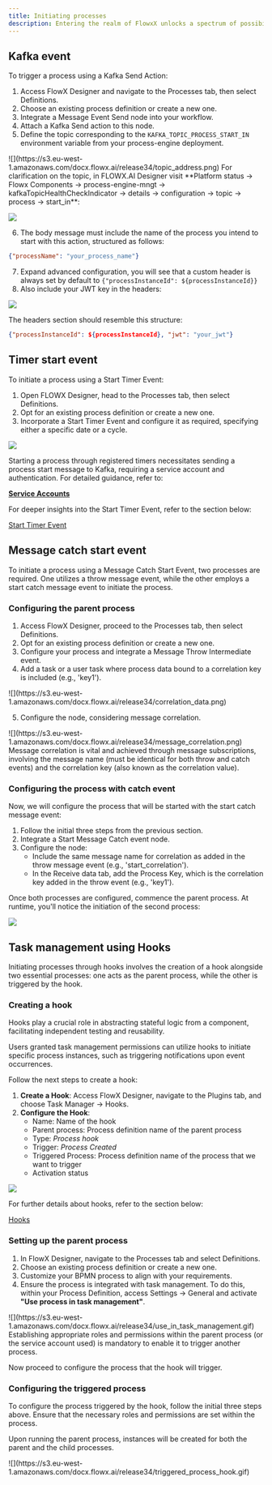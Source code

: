 ```yaml
---
title: Initiating processes
description: Entering the realm of FlowxX unlocks a spectrum of possibilities for elevating processes and workflows. From automation to data-driven decision-making, several straightforward approaches pave the way for leveraging this platform efficiently. Let's delve into the ways to kickstart a process.
---
```


## Kafka event

To trigger a process using a Kafka Send Action:

1. Access FlowX Designer and navigate to the Processes tab, then select Definitions.
2. Choose an existing process definition or create a new one.
3. Integrate a Message Event Send node into your workflow.
4. Attach a Kafka Send action to this node.
5. Define the topic corresponding to the `KAFKA_TOPIC_PROCESS_START_IN` environment variable from your process-engine deployment.

<Frame>
![](https://s3.eu-west-1.amazonaws.com/docx.flowx.ai/release34/topic_address.png)
</Frame>

<Info>
For clarification on the topic, in FLOWX.AI Designer visit **Platform status → Flowx Components → process-engine-mngt -> kafkaTopicHealthCheckIndicator → details → configuration → topic → process → start_in**:


![](https://s3.eu-west-1.amazonaws.com/docx.flowx.ai/release34/topic_start_process.png)

</Info>

6. The body message must include the name of the process you intend to start with this action, structured as follows:

```json
{"processName": "your_process_name"}
```

7. Expand advanced configuration, you will see that a custom header is always set by default to `{"processInstanceId": ${processInstanceId}}`
8. Also include your JWT key in the headers:

![](https://s3.eu-west-1.amazonaws.com/docx.flowx.ai/release34/jwt_start.png)

The headers section should resemble this structure:

```json
{"processInstanceId": ${processInstanceId}, "jwt": "your_jwt"}
```

## Timer start event

To initiate a process using a Start Timer Event:

1. Open FLOWX Designer, head to the Processes tab, then select Definitions.
2. Opt for an existing process definition or create a new one.
3. Incorporate a Start Timer Event and configure it as required, specifying either a specific date or a cycle.

![](https://s3.eu-west-1.amazonaws.com/docx.flowx.ai/release34/start_timer_process.png)

<Warning>
Starting a process through registered timers necessitates sending a process start message to Kafka, requiring a service account and authentication. For detailed guidance, refer to:

[**Service Accounts**](../../../setup-guides/access-management/configuring-an-iam-solution#scheduler-service-account)
</Warning>

For deeper insights into the Start Timer Event, refer to the section below:

[Start Timer Event](../../building-blocks/node/timer-events/timer-start-event)

## Message catch start event

To initiate a process using a Message Catch Start Event, two processes are required. One utilizes a throw message event, while the other employs a start catch message event to initiate the process.

### Configuring the parent process

1. Access FlowX Designer, proceed to the Processes tab, then select Definitions.
2. Opt for an existing process definition or create a new one.
3. Configure your process and integrate a Message Throw Intermediate event.
4. Add a task or a user task where process data bound to a correlation key is included (e.g., 'key1').

<Frame>
![](https://s3.eu-west-1.amazonaws.com/docx.flowx.ai/release34/correlation_data.png)
</Frame>

5. Configure the node, considering message correlation.

<Frame>
![](https://s3.eu-west-1.amazonaws.com/docx.flowx.ai/release34/message_correlation.png)
</Frame>


<Info>
Message correlation is vital and achieved through message subscriptions, involving the message name (must be identical for both throw and catch events) and the correlation key (also known as the correlation value).
</Info>

### Configuring the process with catch event

Now, we will configure the process that will be started with the start catch message event:

1. Follow the initial three steps from the previous section.
2. Integrate a Start Message Catch event node.
3. Configure the node:
    * Include the same message name for correlation as added in the throw message event (e.g., 'start_correlation').
    * In the Receive data tab, add the Process Key, which is the correlation key added in the throw event (e.g., 'key1').

Once both processes are configured, commence the parent process. At runtime, you'll notice the initiation of the second process:

![](https://s3.eu-west-1.amazonaws.com/docx.flowx.ai/release34/start_with_message_event.gif)

## Task management using Hooks

Initiating processes through hooks involves the creation of a hook alongside two essential processes: one acts as the parent process, while the other is triggered by the hook.

### Creating a hook

Hooks play a crucial role in abstracting stateful logic from a component, facilitating independent testing and reusability.

<Info>
Users granted task management permissions can utilize hooks to initiate specific process instances, such as triggering notifications upon event occurrences.
</Info>

Follow the next steps to create a hook:

1. **Create a Hook**: Access FlowX Designer, navigate to the Plugins tab, and choose Task Manager → Hooks.
2. **Configure the Hook**:
    * Name: Name of the hook
    * Parent process: Process definition name of the parent process 
    * Type: *Process hook*
    * Trigger: *Process Created*
    * Triggered Process: Process definition name of the process that we want to trigger
    * Activation status

![](https://s3.eu-west-1.amazonaws.com/docx.flowx.ai/release34/hook_created%20copy.png)

For further details about hooks, refer to the section below:

[Hooks](../../platform-deep-dive/core-extensions/task-management/using-hooks)

### Setting up the parent process

1. In FlowX Designer, navigate to the Processes tab and select Definitions.
2. Choose an existing process definition or create a new one.
3. Customize your BPMN process to align with your requirements.
4. Ensure the process is integrated with task management. To do this, within your Process Definition, access Settings → General and activate **"Use process in task management"**.

<Frame>
![](https://s3.eu-west-1.amazonaws.com/docx.flowx.ai/release34/use_in_task_management.gif)
</Frame>

<Info>
Establishing appropriate roles and permissions within the parent process (or the service account used) is mandatory to enable it to trigger another process.
</Info>

Now proceed to configure the process that the hook will trigger.

### Configuring the triggered process

To configure the process triggered by the hook, follow the initial three steps above. Ensure that the necessary roles and permissions are set within the process.

Upon running the parent process, instances will be created for both the parent and the child processes.

<Frame>
![](https://s3.eu-west-1.amazonaws.com/docx.flowx.ai/release34/triggered_process_hook.gif)
</Frame>